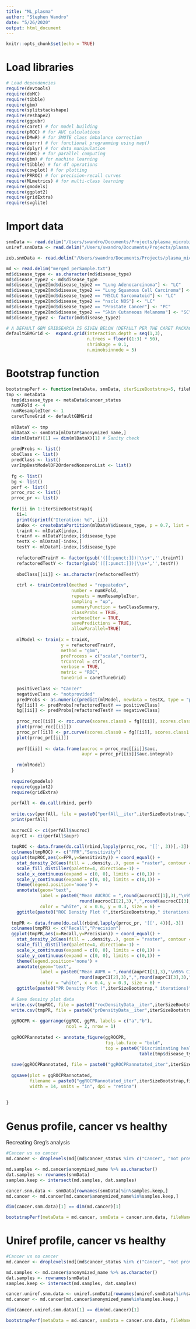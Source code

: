 ```yaml
---
title: "ML_plasma"
author: "Stephen Wandro"
date: "5/26/2020"
output: html_document
---
```


```r
knitr::opts_chunk$set(echo = TRUE)
```


# Load libraries
```r
# Load dependencies
require(devtools)
require(doMC)
require(tibble)
require(gbm)
require(splitstackshape)
require(reshape2)
require(ggpubr)
require(caret) # for model building
require(pROC) # for AUC calculations
require(DMwR) # for SMOTE class imbalance correction
require(purrr) # for functional programming using map()
require(dplyr) # for data manipulation
require(doMC) # for parallel computing
require(gbm) # for machine learning
require(tibble) # for df operations
require(cowplot) # for plotting
require(PRROC) # for precision-recall curves
require(MLmetrics) # for multi-class learning
require(gmodels)
require(ggplot2)
require(gridExtra)
require(svglite)
```


# Import data
```r
snmData <- read.delim("/Users/swandro/Documents/Projects/plasma_microbiome/cancer_prediction/data/profile/filtered/genus_decontam_snm.tsv", sep='\t')
uniref.snmData <- read.delim("/Users/swandro/Documents/Projects/plasma_microbiome/cancer_prediction/data/genus_strat_taxfunc/filtered_normalized/uniref_decontam_snm.tsv", sep='\t')

zeb.snmData <- read.delim("/Users/swandro/Documents/Projects/plasma_microbiome/cancer_prediction/data/profile/filtered/zebra_genus_voom_snm.tsv", sep='\t')

md <- read.delim("merged_perSample.txt")
md$disease_type <- as.character(md$disease_type)
md$disease_type2 <- md$disease_type
md$disease_type2[md$disease_type2 == "Lung Adenocarcinoma"] <- "LC"
md$disease_type2[md$disease_type2 == "Lung Squamous Cell Carcinoma"] <- "LC"
md$disease_type2[md$disease_type2 == "NSCLC Sarcomatoid"] <- "LC"
md$disease_type2[md$disease_type2 == "nsclc NOS"] <- "LC"
md$disease_type2[md$disease_type2 == "Prostate Cancer"] <- "PC"
md$disease_type2[md$disease_type2 == "Skin Cutaneous Melanoma"] <- "SC"
md$disease_type2 <- factor(md$disease_type2)
```


```r

# A DEFAULT GBM GRIDSEARCH IS GIVEN BELOW (DEFAULT PER THE CARET PACKAGE). IT CAN BE CUSTOMIZED AS DESIRED.
defaultGBMGrid <-  expand.grid(interaction.depth = seq(1,3),
                               n.trees = floor((1:3) * 50),
                               shrinkage = 0.1,
                               n.minobsinnode = 5)


```



# Bootstrap function
```r
bootstrapPerf <- function(metaData, snmData, iterSizeBootstrap=5, fileName){
tmp <- metaData
  tmp$disease_type <- metaData$cancer_status
  numKFold <- 4
  numResampleIter <- 1
  caretTuneGrid <- defaultGBMGrid
  
  mlDataY <- tmp
  mlDataX <- snmData[mlDataY$anonymized_name,]
  dim(mlDataY)[1] == dim(mlDataX)[1] # Sanity check
  
  predProbs <- list()
  obsClass <- list()
  predClass <- list()
  varImpBestModelDF2OrderedNonzeroList <- list()
  
  fg <- list()
  bg <- list()
  perf <- list()
  prroc_roc <- list()
  prroc_pr <- list()
  
  for(ii in 1:iterSizeBootstrap){
    ii=1
    print(sprintf("Iteration: %d", ii))
    index <- createDataPartition(mlDataY$disease_type, p = 0.7, list = FALSE)
    trainX <- mlDataX[index,]
    trainY <- mlDataY[index,]$disease_type
    testX <- mlDataX[-index,]
    testY <- mlDataY[-index,]$disease_type
    
    refactoredTrainY <- factor(gsub('([[:punct:]])|\\s+','',trainY))
    refactoredTestY <- factor(gsub('([[:punct:]])|\\s+','',testY))
    
    obsClass[[ii]] <- as.character(refactoredTestY)
    
    ctrl <- trainControl(method = "repeatedcv",
                         number = numKFold,
                         repeats = numResampleIter,
                         sampling = "up",
                         summaryFunction = twoClassSummary,
                         classProbs = TRUE,
                         verboseIter = TRUE,
                         savePredictions = TRUE,
                         allowParallel=TRUE)
    
    mlModel <- train(x = trainX,
                     y = refactoredTrainY,
                     method = "gbm",
                     preProcess = c("scale","center"),
                     trControl = ctrl,
                     verbose = TRUE,
                     metric = "ROC",
                     tuneGrid = caretTuneGrid)
    
    positiveClass <- "Cancer"
    negativeClass <- "notprovided"
    predProbs <- as.numeric(predict(mlModel, newdata = testX, type = "prob")[,positiveClass])
    fg[[ii]] <- predProbs[refactoredTestY == positiveClass]
    bg[[ii]] <- predProbs[refactoredTestY == negativeClass]
    
    prroc_roc[[ii]] <- roc.curve(scores.class0 = fg[[ii]], scores.class1 = bg[[ii]], curve = T)
    plot(prroc_roc[[ii]])
    prroc_pr[[ii]] <- pr.curve(scores.class0 = fg[[ii]], scores.class1 = bg[[ii]], curve = T, rand.compute=T)
    plot(prroc_pr[[ii]])
    
    perf[[ii]] <- data.frame(aucroc = prroc_roc[[ii]]$auc,
                             aupr = prroc_pr[[ii]]$auc.integral)
    
    rm(mlModel)
  }
  
  require(gmodels)
  require(ggplot2)
  require(gridExtra)
  
  perfAll <- do.call(rbind, perf)
  
  write.csv(perfAll, file = paste0("perfAll__iter",iterSizeBootstrap,"__",fileName,".csv"))
  print(perfAll)
  
  aucrocCI <- ci(perfAll$aucroc)
  auprCI <- ci(perfAll$aupr)
  
  tmpROC <- data.frame(do.call(rbind,lapply(prroc_roc, '[[', 3))[,-3])
  colnames(tmpROC) <- c("FPR","Sensitivity")
  ggplot(tmpROC,aes(x=FPR,y=Sensitivity)) + coord_equal() + 
    stat_density_2d(aes(fill = ..density..), geom = "raster", contour = FALSE) +
    scale_fill_distiller(palette=4, direction=-1) +
    scale_x_continuous(expand = c(0, 0), limits = c(0,1)) +
    scale_y_continuous(expand = c(0, 0), limits = c(0,1)) +
    theme(legend.position='none') +
    annotate(geom="text", 
             label = paste0("Mean AUCROC = ",round(aucrocCI[1],3),"\n95% CI: [",
                            round(aucrocCI[2],3),",",round(aucrocCI[3],3),"]"), 
             color = "white", x = 0.6, y = 0.3, size = 6) +
    ggtitle(paste0("ROC Density Plot (",iterSizeBootstrap," iterations)")) -> ggROC
  
  tmpPR <- data.frame(do.call(rbind,lapply(prroc_pr, '[[', 4))[,-3])
  colnames(tmpPR) <- c("Recall","Precision")
  ggplot(tmpPR,aes(x=Recall,y=Precision)) + coord_equal() + 
    stat_density_2d(aes(fill = ..density..), geom = "raster", contour = FALSE) +
    scale_fill_distiller(palette=4, direction=-1) +
    scale_x_continuous(expand = c(0, 0), limits = c(0,1)) +
    scale_y_continuous(expand = c(0, 0), limits = c(0,1)) +
    theme(legend.position='none') +
    annotate(geom="text", 
             label = paste0("Mean AUPR = ",round(auprCI[1],3),"\n95% CI: [",
                            round(auprCI[2],3),",",round(auprCI[3],3),"]"), 
             color = "white", x = 0.4, y = 0.3, size = 6) +
    ggtitle(paste0("PR Density Plot (",iterSizeBootstrap," iterations)")) -> ggPR
  
  # Save density plot data
  write.csv(tmpROC, file = paste0("rocDensityData__iter",iterSizeBootstrap,"__",fileName,".csv"))
  write.csv(tmpPR, file = paste0("prDensityData__iter",iterSizeBootstrap,"__",fileName,".csv"))
  
  ggROCPR <- ggarrange(ggROC, ggPR, labels = c("a","b"), 
                       ncol = 2, nrow = 1)
  
  ggROCPRannotated <- annotate_figure(ggROCPR,
                                      fig.lab.face = "bold",
                                      top = paste0("Discriminating healthy vs cancer samples using decontaminated\nplasma cell-free microbial DNA (",
                                                   table(tmp$disease_type)[1]," cancer samples | ",table(tmp$disease_type)[2]," healthy samples)"))
  
  save(ggROCPRannotated, file = paste0("ggROCPRannotated_iter",iterSizeBootstrap,fileName,".RData"))
  
  ggsave(plot = ggROCPRannotated, 
         filename = paste0("ggROCPRannotated_iter",iterSizeBootstrap,fileName,".png"), 
         width = 14, units = "in", dpi = "retina")
  
  
}
```


# Genus profile, cancer vs healthy
Recreating Greg's analysis
```r

#Cancer vs no cancer
md.cancer <- droplevels(md[(md$cancer_status %in% c("Cancer", "not provided")),])

md.samples <- md.cancer$anonymized_name %>% as.character()
dat.samples <- rownames(snmData)
samples.keep <- intersect(md.samples, dat.samples)

cancer.snm.data <- snmData[rownames(snmData)%in%samples.keep,]
md.cancer <- md.cancer[md.cancer$anonymized_name%in%samples.keep,]

dim(cancer.snm.data)[1] == dim(md.cancer)[1]

bootstrapPerf(metaData = md.cancer, snmData = cancer.snm.data, fileName = "/Users/swandro/Documents/Projects/plasma_microbiome/cancer_prediction/ml/healthy_vs_cancer")
```


# Uniref profile, cancer vs healthy
```r

#Cancer vs no cancer
md.cancer <- droplevels(md[(md$cancer_status %in% c("Cancer", "not provided")),])

md.samples <- md.cancer$anonymized_name %>% as.character()
dat.samples <- rownames(snmData)
samples.keep <- intersect(md.samples, dat.samples)

cancer.uniref.snm.data <- uniref.snmData[rownames(uniref.snmData)%in%samples.keep,]
md.cancer <- md.cancer[md.cancer$anonymized_name%in%samples.keep,]

dim(cancer.uniref.snm.data)[1] == dim(md.cancer)[1]

bootstrapPerf(metaData = md.cancer, snmData = cancer.snm.data, fileName = "uniref_healthy_vs_cancer")
```

